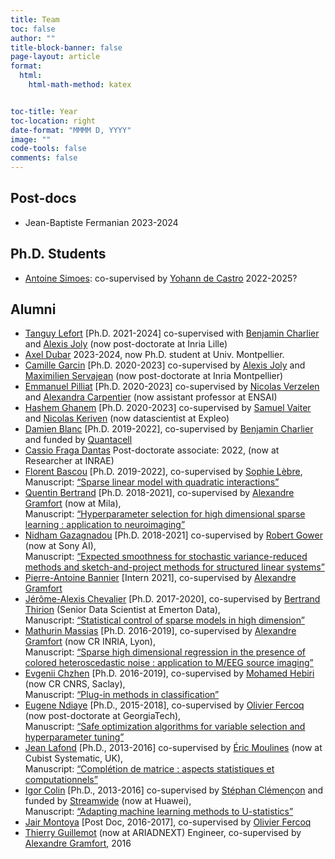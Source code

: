 ```yaml
---
title: Team
toc: false
author: ""
title-block-banner: false
page-layout: article
format:
  html:
    html-math-method: katex


toc-title: Year
toc-location: right
date-format: "MMMM D, YYYY"
image: ""
code-tools: false
comments: false
---
```



## Post-docs
- Jean-Baptiste Fermanian 2023-2024

## Ph.D. Students
- [Antoine Simoes](https://fr.linkedin.com/in/antoine-simoes-4a2b67197): co-supervised by [Yohann de Castro](https://ydecastro.github.io/) 2022-2025?

<!-- ## Engineers -->



## Alumni
- [Tanguy Lefort](https://tanglef.github.io/) [Ph.D. 2021-2024] co-supervised with [Benjamin Charlier](https://imag.umontpellier.fr/~charlier/index.php?page=index) and [Alexis Joly](http://www-sop.inria.fr/members/Alexis.Joly/wiki/pmwiki.php) (now post-doctorate at Inria Lille)
- [Axel Dubar](https://github.com/axeldubarp) 2023-2024, now Ph.D. student at Univ. Montpellier.
- [Camille Garcin](https://garcinc.github.io/Camille-Garcin/) [Ph.D. 2020-2023] co-supervised by [Alexis Joly](http://www-sop.inria.fr/members/Alexis.Joly/wiki/pmwiki.php) and [Maximilien Servajean](https://maximiliense.github.io/) (now post-doctorate at Inria Montpellier)
- [Emmanuel Pilliat](https://epilliat.github.io/Page-perso/) [Ph.D. 2020-2023] co-supervised by [Nicolas Verzelen](http://nicolas.verzelen.free.fr/) and [Alexandra Carpentier](https://sites.google.com/site/alexandracarpentierresearch/http://nicolas.verzelen.free.fr/) (now assistant professor at ENSAI)
- [Hashem Ghanem](https://hashemghanem.github.io/) [Ph.D. 2020-2023] co-supervised by [Samuel Vaiter](https://samuelvaiter.com/) and [Nicolas Keriven](https://nkeriven.github.io/) (now datascientist at Expleo)
- [Damien Blanc](https://www.quantacell.com/about/) [Ph.D. 2019-2022], co-supervised by [Benjamin Charlier](https://imag.umontpellier.fr/~charlier/index.php?page=index) and funded by [Quantacell](https://www.quantacell.com/)
- [Cassio Fraga Dantas](https://cassiofragadantas.github.io/) Post-doctorate associate: 2022, (now at Researcher at INRAE) </br>
- [Florent Bascou](https://bascouflorent.github.io) [Ph.D. 2019-2022], co-supervised by [Sophie Lèbre](http://www.univ-montp3.fr/miap/~lebre/), </br>
Manuscript: ["Sparse linear model with quadratic interactions"](/papers/these_bascou.pdf)
- [Quentin Bertrand](https://qb3.github.io/) [Ph.D. 2018-2021], co-supervised by [Alexandre Gramfort](http://alexandre.gramfort.net/) (now at Mila), </br>
Manuscript: ["Hyperparameter selection for high dimensional sparse learning : application to neuroimaging"](https://jeannicod.ccsd.cnrs.fr/STAR/tel-03373531)
- [Nidham Gazagnadou](https://ngazagna.github.io/) [Ph.D. 2018-2021] co-supervised by [Robert Gower](https://perso.telecom-paristech.fr/rgower/) (now at Sony AI), </br>
Manuscript: ["Expected smoothness for stochastic variance-reduced methods and sketch-and-project methods for structured linear systems"](https://jeannicod.ccsd.cnrs.fr/STAR/tel-03590678)
- [Pierre-Antoine Bannier](https://twitter.com/el_pa_b) [Intern 2021], co-supervised by [Alexandre Gramfort](http://alexandre.gramfort.net/)
- [Jérôme-Alexis Chevalier](https://ja-che.github.io/) [Ph.D. 2017-2020], co-supervised by [Bertrand Thirion](https://team.inria.fr/parietal/team-members/bertrand-thirions-page/) (Senior Data Scientist at Emerton Data), </br>
Manuscript: ["Statistical control of sparse models in high dimension"](https://jeannicod.ccsd.cnrs.fr/STAR/tel-03147200v1)
- [Mathurin Massias](https://mathurinm.github.io) [Ph.D. 2016-2019], co-supervised by [Alexandre Gramfort](http://alexandre.gramfort.net/) (now CR INRIA, Lyon), </br>
Manuscript: ["Sparse high dimensional regression in the presence of colored heteroscedastic noise : application to M/EEG source imaging"](https://jeannicod.ccsd.cnrs.fr/STAR/tel-02533661)
- [Evgenii Chzhen](https://echzhen.com/) [Ph.D. 2016-2019], co-supervised by [Mohamed Hebiri](http://perso-math.univ-mlv.fr/users/hebiri.mohamed/) (now CR CNRS, Saclay), </br>
Manuscript: ["Plug-in methods in classification"](https://jeannicod.ccsd.cnrs.fr/STAR/tel-02400552v1)
- [Eugene Ndiaye](https://eugenendiaye.github.io/) [Ph.D., 2015-2018], co-supervised by [Olivier Fercoq](http://perso.telecom-paristech.fr/~ofercoq/) (now post-doctorate at GeorgiaTech), </br>
Manuscript: ["Safe optimization algorithms for variable selection and hyperparameter tuning"](https://jeannicod.ccsd.cnrs.fr/STAR/tel-01962450v1)
- [Jean Lafond](http://perso.telecom-paristech.fr/~lafond/) [Ph.D., 2013-2016] co-supervised by [Éric Moulines](http://perso.telecom-paristech.fr/~moulines/) (now at Cubist Systematic, UK), </br>
Manuscript: ["Complétion de matrice : aspects statistiques et computationnels"](https://jeannicod.ccsd.cnrs.fr/STAR/tel-01529861)
- [Igor Colin](http://perso.telecom-paristech.fr/~colin) [Ph.D., 2013-2016] co-supervised by [Stéphan Clémençon](http://perso.telecom-paristech.fr/~clemenco/) and funded by [Streamwide](http://www.streamwide.com/) (now at Huawei), </br>
Manuscript: ["Adapting machine learning methods to U-statistics"](https://jeannicod.ccsd.cnrs.fr/STAR/tel-01701636v1)
- [Jair Montoya](http://google.com) [Post Doc, 2016-2017], co-supervised by [Olivier Fercoq](http://perso.telecom-paristech.fr/~ofercoq/)
- [Thierry Guillemot](https://github.com/tguillemot) (now at ARIADNEXT) Engineer, co-supervised by [Alexandre Gramfort](http://alexandre.gramfort.net/), 2016